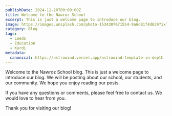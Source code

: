 ```yaml
---
publishDate: 2024-11-20T00:00:00Z
title: Welcome to the Nawroz School
excerpt: This is just a welcome page to introduce our blog.
image: https://images.unsplash.com/photo-1534307671554-9a6d81f4d629?ixlib=rb-4.0.3&ixid=M3wxMjA3fDB8MHxwaG90by1wYWdlfHx8fGVufDB8fHx8fA%3D%3D&auto=format&fit=crop&w=1651&q=80
category: Blog
tags:
  - Leeds
  - Education
  - Kurdi
metadata:
  canonical: https://astrowind.vercel.app/astrowind-template-in-depth
---
```


Welcome to the Nawroz School blog. This is just a welcome page to introduce our blog. We will be posting about our school, our students, and our community. We hope you enjoy reading our posts.

If you have any questions or comments, please feel free to contact us. We would love to hear from you.

Thank you for visiting our blog!

